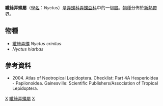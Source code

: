 {{NoteTA
|G1=Butterfly
}}
{{Automatic Taxobox
| taxon = Nyctus
| authority = Mabille, 1891
| image = Cramer&Stoll-uitlandsche kapellen vol. 1- plate 018.jpg
| image_caption = ''Nyctus hiarbas'' (左下)
| type_species = [[纖絲弄蝶|纖絲弄蝶]]<br />''Nyctus crinitus''
| type_species_authority = Mabille, 1891
| subdivision_ranks = [[物種|物種]]
| subdivision = 共2種，詳見正文。
| synonyms =
}}

'''纖絲弄蝶屬'''（[[學名|學名]]：''Nyctus''）是[[弄蝶科|弄蝶科]][[弄蝶亞科|弄蝶亞科]]中的一個[[屬|屬]]。[[物種|物種]]分佈於[[新熱帶界|新熱帶界]]。

== 物種 ==
* [[纖絲弄蝶|纖絲弄蝶]] ''Nyctus crinitus''
* ''Nyctus hiarbas''

== 參考資料 ==
<references/>
* {{aut|Lamas G ed.}} 2004. Atlas of Neotropical Lepidoptera. Checklist: Part 4A Hesperioidea - Papiionoidea. Gainesville: Scientific Publishers/Association of Tropical Lepidoptera.

{{Commons category|Nyctus}}

{{taxonbar}}
[[Category:_1891年描述的分类群|X]]
[[Category:纖絲弄蝶屬|]]
[[Category:巴西弄蝶族|X]]